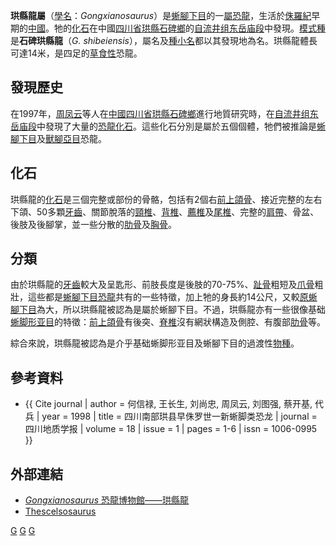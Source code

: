 {{Automatic Taxobox
| taxon = Gongxianosaurus
| status = Fossil
| fossil_range = [[侏羅紀|侏羅紀]]早期，{{fossil_range|183|174}}
| image = 
| image_caption = 
| authority = He ''et al'', 1998
| type_species = '''石碑珙縣龍<br>''Gongxianosaurus shibeiensis'''''
| type_species_authority = He ''et al'', 1998 
}}

'''珙縣龍屬'''（[[學名|學名]]：''Gongxianosaurus''）是[[蜥腳下目|蜥腳下目]]的一[[屬|屬]][[恐龍|恐龍]]，生活於[[侏羅紀|侏羅紀]]早期的[[中國|中國]]。牠的[[化石|化石]]在中國[[四川省|四川省]][[珙縣|珙縣]][[石碑鄉|石碑鄉]]的[[自流井组|自流井组]][[东岳庙段|东岳庙段]]中發現。[[模式種|模式種]]是'''石碑珙縣龍'''（''G. shibeiensis''），屬名及[[種小名|種小名]]都以其發現地為名。珙縣龍體長可達14米，是四足的[[草食性|草食性]]恐龍。

==發現歷史==
在1997年，[[周凤云|周凤云]]等人在[[中國|中國]][[四川省|四川省]][[珙縣|珙縣]][[石碑鄉|石碑鄉]]進行地質研究時，在[[自流井组|自流井组]][[东岳庙段|东岳庙段]]中發現了大量的[[恐龍|恐龍]][[化石|化石]]。這些化石分別是屬於五個個體，牠們被推論是[[蜥腳下目|蜥腳下目]]及[[獸腳亞目|獸腳亞目]]恐龍。

==化石==
珙縣龍的[[化石|化石]]是三個完整或部份的骨骼，包括有2個右[[前上頜骨|前上頜骨]]、接近完整的左右下頜、50多顆[[牙齒|牙齒]]、關節脫落的[[頸椎|頸椎]]、[[背椎|背椎]]、[[薦椎|薦椎]]及[[尾椎|尾椎]]、完整的[[胸帶|肩帶]]、骨盆、後肢及後腳掌，並一些分散的[[肋骨|肋骨]]及[[胸骨|胸骨]]。

==分類==
由於珙縣龍的[[牙齒|牙齒]]較大及呈匙形、前肢長度是後肢的70-75%、[[趾骨|趾骨]]粗短及[[爪骨|爪骨]]粗壯，這些都是[[蜥腳下目|蜥腳下目]][[恐龍|恐龍]]共有的一些特徵，加上牠的身長約14公尺，又較[[原蜥腳下目|原蜥腳下目]]為大，所以珙縣龍被認為是屬於蜥腳下目。不過，珙縣龍亦有一些很像基础[[蜥脚形亚目|蜥脚形亚目]]的特徵：[[前上頜骨|前上頜骨]]有後突、[[脊椎|脊椎]]沒有網狀構造及側腔、有腹部[[肋骨|肋骨]]等。

綜合來說，珙縣龍被認為是介乎基础蜥脚形亚目及蜥腳下目的過渡性[[物種|物種]]。

==參考資料==
{{refbegin}}
*{{ Cite journal | author = 何信禄, 王长生, 刘尚忠, 周凤云, 刘图强, 蔡开基, 代兵 | year = 1998 | title = 四川南部珙县早侏罗世一新蜥脚类恐龙 | journal = 四川地质学报 | volume = 18 | issue = 1 | pages = 1-6 | issn = 1006-0995 }}
{{refend}}

==外部連結==
*[http://web.me.com/dinoruss/de_4/5caa58a.htm ''Gongxianosaurus'' 恐龍博物館——珙縣龍] {{Wayback|url=http://web.me.com/dinoruss/de_4/5caa58a.htm |date=20090924053741 }}
*[https://web.archive.org/web/20090425151759/http://www.thescelosaurus.com/sauropoda.htm Thescelsosaurus]
{{Taxonbar|from=Q1710249}}

[[Category:亞洲恐龍|G]]
[[Category:蜥腳下目|G]]
[[Category:侏羅紀恐龍|G]]